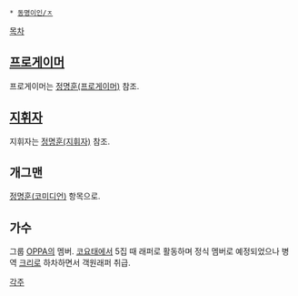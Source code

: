  * [[동명이인/ㅈ]]

[[목차]]
== [[프로게이머]] ==
프로게이머는 [[정명훈(프로게이머)]] 참조.

== [[지휘자#s-1|지휘자]] ==
지휘자는 [[정명훈(지휘자)]] 참조.

== 개그맨 ==
[[정명훈(코미디언)]] 항목으로.

== 가수 ==
그룹 [[OPPA]]의 멤버.
[[코요태]]에서 5집 때 래퍼로 활동하며 정식 멤버로 예정되었으나 병역 [[크리]]로 하차하면서 객원래퍼 취급.

[[각주]]
